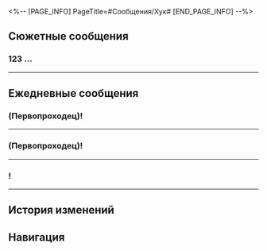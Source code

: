 <%-- [PAGE_INFO]
PageTitle=#Сообщения/Хук#
[END_PAGE_INFO] --%>
{{Сообщение Инфобокс
|id          = 1109
|Изображение = Персонаж Хук Иконка.png
|Тип         = Персонаж
|Отправитель = Хук
|ПодписьСоо  = Кроты! Собираемся в Бойцовском клубе!
|Фракция     = Ярило-VI
}}

==Сюжетные сообщения==
===123 {{MC|ж=почётная соратница|м=почётный соратник}}...===
{{Сообщения
|условие_получения = 
|текст =
:'''Хук:''' 123 {{MC|ж=почётная соратница|м=почётный соратник}} Кротов я Хук Великий Мрак я кое что позаимствовала у Джулиана чтобы послать сообщение не совсем в состоянии использовать печатать трудно о да у меня есть кое что мне нужна помощь поспеши и не говори старой ведьме или тебе конец
;{Принятая миссия: Сокровище малышки Хук}
}}
----

==Ежедневные сообщения==
===(Первопроходец)!===
{{Сообщения|текст =
:'''Хук:''' (Первопроходец)!
:'''Хук:''' Спаси меня!
:{Выбор} Ты где?
:'''(Первопроходец):''' Ты где?
:'''Хук:''' Дома!
:'''Хук:''' Ужасная домашка держит меня дома!
:'''Хук:''' Я не могу отправиться на поиски приключений!
:{Выбор} Делай больше домашки и быстрее вырастешь.
::'''(Первопроходец):''' Будешь делать домашку, быстрее вырастешь и станешь взрослой.
::'''Хук:''' [[Файл:Стикер ГПП 07 Пом-Пом 07.png|80px|&lbrack;Недоумение&rbrack;]]
::'''Хук:''' В самом деле?
::'''Хук:''' Ты лучше Хук не обманывай!
:{Выбор} Хватит, великая Хук.
::'''(Первопроходец):''' Хватит, великая Хук.
::'''(Первопроходец):''' Снаружи повсюду Дикий Огонь!
::'''Хук:''' [[Файл:Стикер ГПП 07 Пом-Пом 02.png|80px|&lbrack;Плач&rbrack;]]
::'''Хук:''' Если я сбегу...
::'''Хук:''' Зеле меня точно поймает!
:{Выбор} Давай помогу тебе с домашкой?
:'''(Первопроходец):''' Давай помогу тебе с домашкой?
:'''(Первопроходец):''' Быстрее закончишь, быстрее пойдёшь играть. Как тебе такое?
:'''Хук:''' Вау...!
:'''Хук:''' Не зря ты {{MC|ж=наша почётная соратница|м=наш почётный соратник}}!
:'''Хук:''' Напиши, когда придёшь!
:'''Хук:''' Буду ждать тебя!
:{Выбор} Слушаюсь!
:'''(Первопроходец):''' Слушаюсь, Хук Великий Мрак!
}}
----

===(Первопроходец)!===
{{Сообщения|текст =
:'''Хук:''' (Первопроходец)!
:'''Хук:''' На помощь!
:'''Хук:''' [[Файл:Стикер ГПП 07 Пом-Пом 02.png|80px|&lbrack;Плач&rbrack;]]
:'''Хук:''' У тебя есть 5 000 000 щитов? Переведи мне как можно скорее!
:{Выбор} Зачем тебе столько?
:'''(Первопроходец):''' Зачем тебе столько?
:'''(Первопроходец):''' [[Файл:Стикер ГПП 07 Пом-Пом 07.png|80px|&lbrack;Недоумение&rbrack;]]
:'''Хук:''' Папу похитили!
:'''Хук:''' Я получила сообщение от анонимного отправителя.
:'''Хук:''' Он сказал, если я не переведу ему 5 000 000 щитов, папа будет в опасности!
:'''(Первопроходец):''' ...
:{Выбор} У меня столько нет.
::'''(Первопроходец):''' У меня столько нет...
::'''(Первопроходец):''' [[Файл:Стикер ГПП 07 Пом-Пом 02.png|80px|&lbrack;Плач&rbrack;]]
::'''Хук:''' А!!!
::'''Хук:''' Что же делать?!
::'''Хук:''' Я спасу папу вместе с Дыроколом!
::'''Хук:''' [[Файл:Стикер ГПП 07 Пом-Пом 02.png|80px|&lbrack;Плач&rbrack;]]
::'''(Первопроходец):''' Не волнуйся. Это мошенники.
::'''(Первопроходец):''' Напиши Ферсману и узнай, в порядке ли он.
:{Выбор} Это мошенники.
::'''(Первопроходец):''' Это мошенники...
::'''(Первопроходец):''' Напиши Ферсману и узнай, в порядке ли он.
::'''Хук:''' А!!!
::'''Хук:''' Понятно! Ты не зря считаешься {{MC|ж=почётной соратницей|м=почётным соратником}}!
::'''Хук:''' [[Файл:Стикер ГПП 07 Пом-Пом 08.png|80px|&lbrack;Шок&rbrack;]]
:'''Хук:''' Папа вернулся!
:'''Хук:''' Я так рада, что он жив!
:'''Хук:''' Спасибо, {{MC|ж=почётная соратница|м=почётный соратник}}!
:'''Хук:''' [[Файл:Стикер ГПП 07 Пом-Пом 03.png|80px|&lbrack;Спасибо&rbrack;]]
}}
----

==={{MC|ж=Почётная соратница|м=Почётный соратник}}!===
{{Сообщения|текст =
:'''Хук:''' {{MC|ж=Почётная соратница|м=Почётный соратник}}!
:'''Хук:''' Можешь посоветовать какую-нибудь интересную книгу?
:'''Хук:''' [[Файл:Стикер ГПП 07 Пом-Пом 01.png|80px|&lbrack;Приветствие&rbrack;]]
:{Выбор} Что с тобой случилось?
:'''(Первопроходец):''' Хочешь читать? Это странно...
:'''(Первопроходец):''' Что с тобой случилось?
:'''(Первопроходец):''' [[Файл:Стикер ГПП 07 Пом-Пом 07.png|80px|&lbrack;Недоумение&rbrack;]]
:'''Хук:''' В смысле? Босс Кротов не может хотеть читать?
:'''Хук:''' Так что, можешь что-нибудь посоветовать?
:{Выбор} «Приключения в Снежной стране»
::'''(Первопроходец):''' «Приключения в Снежной стране»?
::'''(Первопроходец):''' Кажется, эта книга популярна в Белобоге.
::'''Хук:''' [[Файл:Стикер ГПП 07 Пом-Пом 07.png|80px|&lbrack;Недоумение&rbrack;]]
::'''Хук:''' О чём она? Впервые о ней слышу.
::{Выбор} О приключениях за Белобогом.
::'''(Первопроходец):''' О приключениях за пределами Белобога.
::'''Хук:''' Тогда мне лучше самой отправиться в приключение!
::{Выбор} Это опасно.
::'''(Первопроходец):''' Снаружи Белобога опасно.
::'''(Первопроходец):''' Никуда не ходи. Слышишь?
::'''(Первопроходец):''' ...
::'''(Первопроходец):''' Ой...
:{Выбор} «Белобожские музыканты»
::'''(Первопроходец):''' «Белобожские музыканты».
::'''(Первопроходец):''' Я {{MC|ж=читала|м=читал}}, это сказка.
::'''Хук:''' [[Файл:Стикер ГПП 07 Пом-Пом 04.png|80px|&lbrack;Отказ&rbrack;]]
::'''Хук:''' Я её уже много раз читала, она скучная!
::'''Хук:''' Кажется, ты не сможешь мне помочь.
::'''Хук:''' Придётся взять книжки в шкафу у старой ведьмы!
::{Выбор} Не нарвись на неприятности.
::'''(Первопроходец):''' Не нарвись на неприятности.
::'''(Первопроходец):''' Слышишь?
::'''(Первопроходец):''' ...
::'''(Первопроходец):''' Ой...
:{Выбор} База данных экспресса
::'''(Первопроходец):''' Можешь почитать базу данных экспресса.
::'''(Первопроходец):''' В базе много полезной информации. Ты будешь долго её читать.
::'''Хук:''' [[Файл:Стикер ГПП 07 Пом-Пом 04.png|80px|&lbrack;Отказ&rbrack;]]
::'''Хук:''' Кажется, в ней очень много слов!
::'''Хук:''' А когда много слов, я хочу спать.
::'''Хук:''' Ладно.
::'''Хук:''' Я решила!
::'''Хук:''' Я не буду читать книжки!
::'''Хук:''' Я хочу спать!
::{Выбор} Ты быстро решила.
::'''(Первопроходец):''' Как ты быстро решила.
::'''(Первопроходец):''' ?
::'''(Первопроходец):''' Ты уже спишь?
}}
----

==История изменений==
{{История изменений|3.5}}

==Навигация==
{{Сообщения Навбокс}}